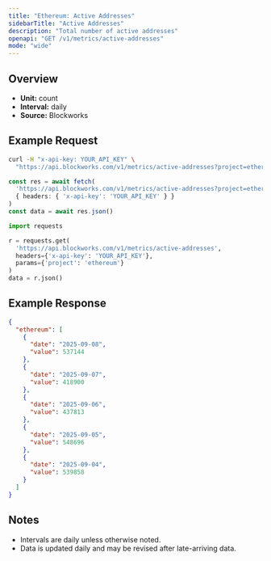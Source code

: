 ```yaml
---
title: "Ethereum: Active Addresses"
sidebarTitle: "Active Addresses"
description: "Total number of active addresses"
openapi: "GET /v1/metrics/active-addresses"
mode: "wide"
---
```


## Overview

- **Unit:** count
- **Interval:** daily
- **Source:** Blockworks

## Example Request

<CodeGroup>

```bash cURL
curl -H "x-api-key: YOUR_API_KEY" \
  "https://api.blockworks.com/v1/metrics/active-addresses?project=ethereum"
```

```typescript TypeScript
const res = await fetch(
  'https://api.blockworks.com/v1/metrics/active-addresses?project=ethereum',
  { headers: { 'x-api-key': 'YOUR_API_KEY' } }
)
const data = await res.json()
```

```python Python
import requests

r = requests.get(
  'https://api.blockworks.com/v1/metrics/active-addresses',
  headers={'x-api-key': 'YOUR_API_KEY'},
  params={'project': 'ethereum'}
)
data = r.json()
```

</CodeGroup>

## Example Response

```json
{
  "ethereum": [
    {
      "date": "2025-09-08",
      "value": 537144
    },
    {
      "date": "2025-09-07",
      "value": 418900
    },
    {
      "date": "2025-09-06",
      "value": 437813
    },
    {
      "date": "2025-09-05",
      "value": 548696
    },
    {
      "date": "2025-09-04",
      "value": 539858
    }
  ]
}
```

## Notes
- Intervals are daily unless otherwise noted.
- Data is updated daily and may be revised after late-arriving data.

